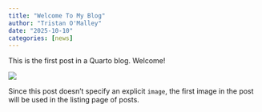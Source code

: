 ```yaml
---
title: "Welcome To My Blog"
author: "Tristan O'Malley"
date: "2025-10-10"
categories: [news]
---
```


This is the first post in a Quarto blog. Welcome!

![](thumbnail.jpg)

Since this post doesn't specify an explicit `image`, the first image in the post will be used in the listing page of posts.
